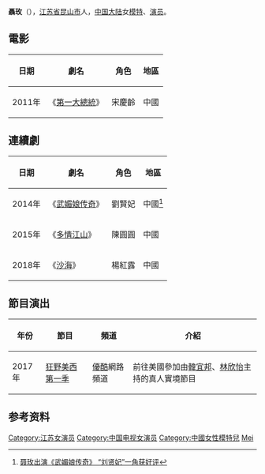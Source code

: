 {{blpsources|time=2015-07-28T01:35:24+00:00}}
{{noteTA
|G1=movie
|1=zh-cn:夏日恋神马;zh-hk:戀夏戀夏戀戀下;zh-tw:戀夏戀夏戀戀下; 
}}
{{藝人
| 姓名     = 聶玫
| 類型     = 女演员
| 圖片     = 
| 圖片尺寸 = 
| 圖片簡介 = 
| 外文名   = 
| 外文     = 
| 羅馬拼音 = 
| 國籍     = {{PRC}}
| 民族     = [[汉族|汉族]]
| 籍貫     = 
| 出生日期 = {{birth date and age|1987|3|28}}
| 出生地點 = {{CHN}}[[江苏省|江苏省]][[昆山市|昆山市]]
| 逝世日期 = 
| 逝世地點 = 
| 職業     = [[歌手|歌手]]、[[演员|演员]]、[[模特|模特]]
| 語言     = [[汉语|汉语]]、[[英语|英语]]
| 教育程度 = [[无锡商业职业技术学院|无锡商业职业技术学院]]艺术设计系
| 宗教信仰 =  
| 配偶     = 
| 音樂類型 =  
| 出身地   =   
| 出道作   =   
| 出道日期 = 
| 代表作   = 
| 活躍年代 = 2009年至今
| 唱片公司 = 
| 相關團體 =
| 獎項     = 
| IMDb    = 
}}
'''聶玫'''（{{bd|1987年|3月28日}}），[[江苏省|江苏省]][[昆山市|昆山市]]人，[[中国大陆|中国大陆]]女[[模特|模特]]、[[演员|演员]]。

==電影==
{| class="wikitable"
|- bgcolor="#CCCCCC" align="center"
!日期
!劇名
!角色
!地區
|-
|rowspan="1"|2011年
|《[[第一大總統|第一大總統]]》
|宋慶齡
|中國
|}


==連續劇==
{| class="wikitable"
|- bgcolor="#CCCCCC" align="center"
!日期
!劇名
!角色
!地區
|-
|rowspan="1"|2014年
|《[[武媚娘传奇|武媚娘传奇]]》
|劉賢妃
|中國<ref>[http://ent.qq.com/a/20150112/030710.htm 聂玫出演《武媚娘传奇》 “刘贤妃”一角获好评]</ref>
|-
|rowspan="1"|2015年
|《[[多情江山|多情江山]]》
|陳圓圓
|中國
|-
|rowspan="1"|2018年
|《[[沙海|沙海]]》
|楊紅露
|中國
|}

==節目演出==
{| class="wikitable" 
|- 
! 年份 || 節目 || 頻道  || 介紹 
|- 
|2017年||[[狂野美西_第一季|狂野美西 第一季]] || [[優酷|優酷]]網路頻道 ||前往美國參加由[[韓宜邦|韓宜邦]]、[[林欣怡|林欣怡]]主持的真人實境節目 
|}

==参考资料==
{{reflist}}

{{演员小作品}}

{{DEFAULTSORT:Nie mei}}
[[Category:江苏女演员|Category:江苏女演员]]
[[Category:中国电视女演员|Category:中国电视女演员]]
[[Category:中國女性模特兒|Category:中國女性模特兒]]
[[Category:聂姓|Mei]]